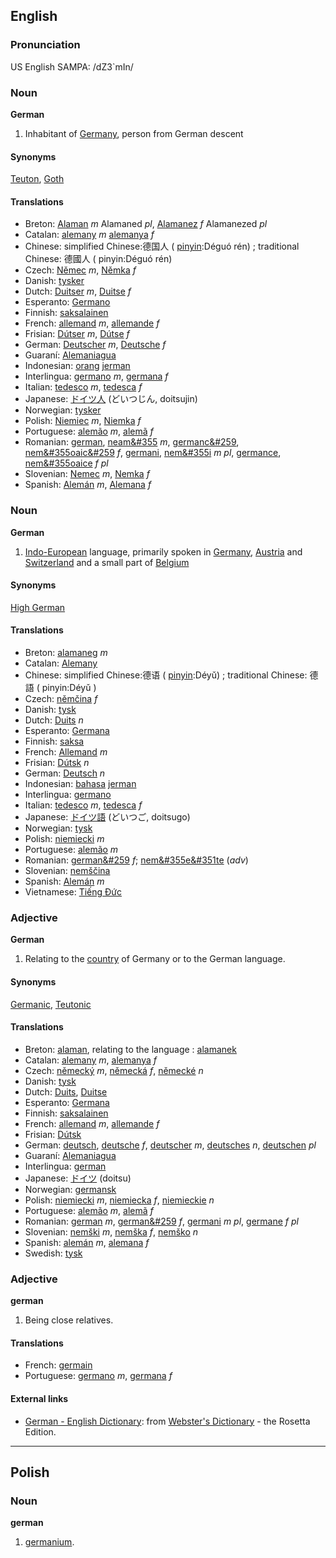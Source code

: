 ==English==
===Pronunciation===
US English SAMPA: /dZ3`mIn/

===Noun===
'''German'''

#Inhabitant of [[Germany]], person from German descent
====Synonyms====
[[Teuton]], [[Goth]]
====Translations====
*Breton: [[Alaman]] ''m'' Alamaned ''pl'', [[Alamanez]] ''f'' Alamanezed ''pl''
*Catalan: [[alemany]] ''m'' [[alemanya]] ''f''
*Chinese: simplified Chinese:德国人 ( [[pinyin]]:Déguó rén) ; traditional Chinese: 德國人 ( pinyin:Déguó rén) 
*Czech: [[Němec]] ''m'', [[Němka]] ''f''
*Danish: [[tysker]]
*Dutch: [[Duitser]] ''m'', [[Duitse]] ''f''
*Esperanto: [[Germano]]
*Finnish: [[saksalainen]]
*French: [[allemand]] ''m'', [[allemande]] ''f''
*Frisian: [[Dútser]] ''m'', [[Dútse]] ''f''
*German: [[Deutscher]] ''m'', [[Deutsche]] ''f''
*Guaraní: [[Alemaniagua]]
*Indonesian: [[orang]] [[jerman]]
*Interlingua: [[germano]] ''m'', [[germana]] ''f''
*Italian: [[tedesco]] ''m'', [[tedesca]] ''f''
*Japanese: [[ドイツ人]] (どいつじん, doitsujin)
*Norwegian: [[tysker]]
*Polish: [[Niemiec]] ''m'', [[Niemka]] ''f''
*Portuguese: [[alemão]] ''m'', [[alemã]] ''f''
*Romanian: [[german]], [[neam&#355]] ''m'', [[germanc&#259]], [[nem&#355oaic&#259]] ''f'', [[germani]], [[nem&#355i]] ''m pl'', [[germance]], [[nem&#355oaice]] ''f pl''
*Slovenian: [[Nemec]] ''m'', [[Nemka]] ''f''
*Spanish: [[Alemán]] ''m'', [[Alemana]] ''f''

===Noun===
'''German'''

#[[Indo-European]] language, primarily spoken in [[Germany]], [[Austria]] and [[Switzerland]] and a small part of [[Belgium]]
====Synonyms====
[[High German]]
====Translations====
*Breton: [[alamaneg]] ''m''
*Catalan: [[Alemany]]
*Chinese: simplified Chinese:德语 ( [[pinyin]]:Déyǔ) ; traditional Chinese: 德語 ( pinyin:Déyǔ ) 
*Czech: [[němčina]] ''f''
*Danish: [[tysk]]
*Dutch: [[Duits]] ''n''
*Esperanto: [[Germana]]
*Finnish: [[saksa]]
*French: [[Allemand]] ''m''
*Frisian: [[Dútsk]] ''n''
*German: [[Deutsch]] ''n''
*Indonesian: [[bahasa]] [[jerman]]
*Interlingua: [[germano]]
*Italian: [[tedesco]] ''m'', [[tedesca]] ''f''
*Japanese: [[ドイツ語]] (どいつご, doitsugo)
*Norwegian: [[tysk]]
*Polish: [[niemiecki]] ''m''
*Portuguese: [[alemão]] ''m''
*Romanian: [[german&#259]] ''f''; [[nem&#355e&#351te]] (''adv'')
*Slovenian: [[nemščina]]
*Spanish: [[Alemán]] ''m''
*Vietnamese: [[Tiếng Ðức]]

===Adjective===
'''German'''

#Relating to the [[country]] of Germany or to the German language.
====Synonyms====
[[Germanic]], [[Teutonic]]
====Translations====
*Breton: [[alaman]], relating to the language : [[alamanek]]
*Catalan: [[alemany]] ''m'', [[alemanya]] ''f''
*Czech: [[německý]] ''m'', [[německá]] ''f'', [[německé]] ''n''
*Danish: [[tysk]]
*Dutch: [[Duits]], [[Duitse]]
*Esperanto: [[Germana]]
*Finnish: [[saksalainen]]
*French: [[allemand]] ''m'', [[allemande]] ''f''
*Frisian: [[Dútsk]]
*German: [[deutsch]], [[deutsche]] ''f'', [[deutscher]] ''m'', [[deutsches]] ''n'', [[deutschen]] ''pl''
*Guaraní: [[Alemaniagua]]
*Interlingua: [[german]]
*Japanese: [[ドイツ]] (doitsu)
*Norwegian: [[germansk]]
*Polish: [[niemiecki]] ''m'', [[niemiecka]] ''f'', [[niemieckie]] ''n''
*Portuguese: [[alemão]] ''m'', [[alemã]] ''f''
*Romanian: [[german]] ''m'', [[german&#259]] ''f'', [[germani]] ''m pl'', [[germane]] ''f pl''
*Slovenian: [[nemški]] ''m'', [[nemška]] ''f'', [[nemško]] ''n''
*Spanish: [[alemán]] ''m'', [[alemana]] ''f''
*Swedish: [[tysk]]

===Adjective===
'''german'''
#Being close relatives.

====Translations====
*French: [[germain]]
*Portuguese: [[germano]] ''m'', [[germana]] ''f''

==== External links====
*[http://www.websters-online-dictionary.org/definition/German-english/ German - English Dictionary]: from [http://www.websters-online-dictionary.org/ Webster's Dictionary] - the Rosetta Edition.


----
==Polish==
===Noun===
'''german'''

# [[germanium]].